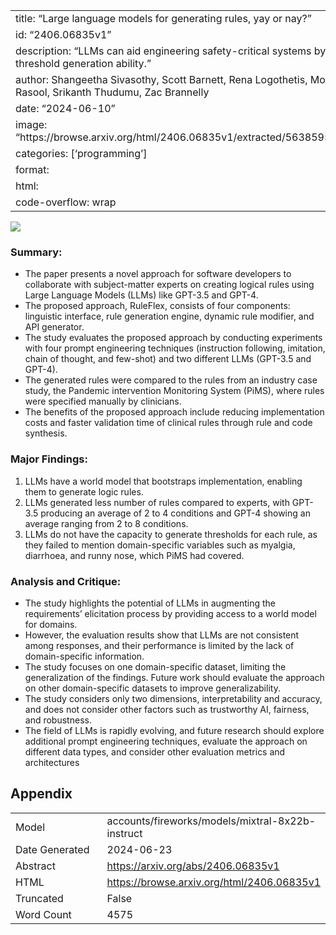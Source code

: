 
---
title: "Large language models for generating rules, yay or nay?"
id: "2406.06835v1"
description: "LLMs can aid engineering safety-critical systems by generating logic rules, but lack threshold generation ability."
author: Shangeetha Sivasothy, Scott Barnett, Rena Logothetis, Mohamed Abdelrazek, Zafaryab Rasool, Srikanth Thudumu, Zac Brannelly
date: "2024-06-10"
image: "https://browse.arxiv.org/html/2406.06835v1/extracted/5638595/images/Proposed_Approach.png"
categories: ['programming']
format:
  html:
    code-overflow: wrap
---

![](https://browse.arxiv.org/html/2406.06835v1/extracted/5638595/images/Proposed_Approach.png)

### Summary:
- The paper presents a novel approach for software developers to collaborate with subject-matter experts on creating logical rules using Large Language Models (LLMs) like GPT-3.5 and GPT-4.
- The proposed approach, RuleFlex, consists of four components: linguistic interface, rule generation engine, dynamic rule modifier, and API generator.
- The study evaluates the proposed approach by conducting experiments with four prompt engineering techniques (instruction following, imitation, chain of thought, and few-shot) and two different LLMs (GPT-3.5 and GPT-4).
- The generated rules were compared to the rules from an industry case study, the Pandemic intervention Monitoring System (PiMS), where rules were specified manually by clinicians.
- The benefits of the proposed approach include reducing implementation costs and faster validation time of clinical rules through rule and code synthesis.

### Major Findings:
1. LLMs have a world model that bootstraps implementation, enabling them to generate logic rules.
2. LLMs generated less number of rules compared to experts, with GPT-3.5 producing an average of 2 to 4 conditions and GPT-4 showing an average ranging from 2 to 8 conditions.
3. LLMs do not have the capacity to generate thresholds for each rule, as they failed to mention domain-specific variables such as myalgia, diarrhoea, and runny nose, which PiMS had covered.

### Analysis and Critique:
- The study highlights the potential of LLMs in augmenting the requirements' elicitation process by providing access to a world model for domains.
- However, the evaluation results show that LLMs are not consistent among responses, and their performance is limited by the lack of domain-specific information.
- The study focuses on one domain-specific dataset, limiting the generalization of the findings. Future work should evaluate the approach on other domain-specific datasets to improve generalizability.
- The study considers only two dimensions, interpretability and accuracy, and does not consider other factors such as trustworthy AI, fairness, and robustness.
- The field of LLMs is rapidly evolving, and future research should explore additional prompt engineering techniques, evaluate the approach on different data types, and consider other evaluation metrics and architectures

## Appendix

|          |          |
|----------|----------|
| Model     | accounts/fireworks/models/mixtral-8x22b-instruct       |
| Date Generated     | 2024-06-23       |
| Abstract | [https://arxiv.org/abs/2406.06835v1](https://arxiv.org/abs/2406.06835v1)        |
| HTML     | [https://browse.arxiv.org/html/2406.06835v1](https://browse.arxiv.org/html/2406.06835v1)       |
| Truncated       | False       |
| Word Count       | 4575       |